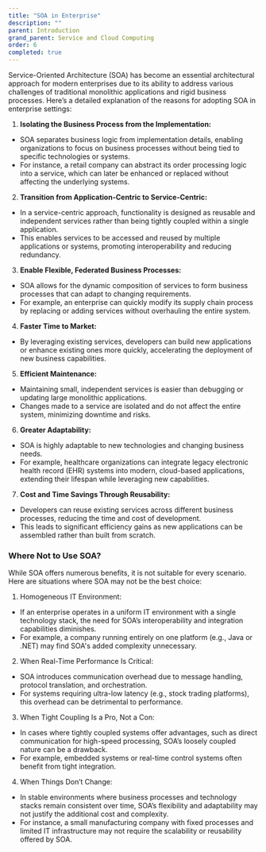 ```yaml
---
title: "SOA in Enterprise"
description: ""
parent: Introduction
grand_parent: Service and Cloud Computing
order: 6
completed: true
---
```


Service-Oriented Architecture (SOA) has become an essential architectural approach for modern enterprises due to its ability to address various challenges of traditional monolithic applications and rigid business processes. Here’s a detailed explanation of the reasons for adopting SOA in enterprise settings:

1. **Isolating the Business Process from the Implementation:**
* SOA separates business logic from implementation details, enabling organizations to focus on business processes without being tied to specific technologies or systems.
* For instance, a retail company can abstract its order processing logic into a service, which can later be enhanced or replaced without affecting the underlying systems.

2. **Transition from Application-Centric to Service-Centric:**
* In a service-centric approach, functionality is designed as reusable and independent services rather than being tightly coupled within a single application.
* This enables services to be accessed and reused by multiple applications or systems, promoting interoperability and reducing redundancy.

3. **Enable Flexible, Federated Business Processes:**
* SOA allows for the dynamic composition of services to form business processes that can adapt to changing requirements.
* For example, an enterprise can quickly modify its supply chain process by replacing or adding services without overhauling the entire system.

4. **Faster Time to Market:**
* By leveraging existing services, developers can build new applications or enhance existing ones more quickly, accelerating the deployment of new business capabilities.

5. **Efficient Maintenance:**
* Maintaining small, independent services is easier than debugging or updating large monolithic applications.
* Changes made to a service are isolated and do not affect the entire system, minimizing downtime and risks.

6. **Greater Adaptability:**
* SOA is highly adaptable to new technologies and changing business needs.
* For example, healthcare organizations can integrate legacy electronic health record (EHR) systems into modern, cloud-based applications, extending their lifespan while leveraging new capabilities.

7. **Cost and Time Savings Through Reusability:**
* Developers can reuse existing services across different business processes, reducing the time and cost of development.
* This leads to significant efficiency gains as new applications can be assembled rather than built from scratch.

### Where Not to Use SOA?
While SOA offers numerous benefits, it is not suitable for every scenario. Here are situations where SOA may not be the best choice:

1. Homogeneous IT Environment:
* If an enterprise operates in a uniform IT environment with a single technology stack, the need for SOA’s interoperability and integration capabilities diminishes.
* For example, a company running entirely on one platform (e.g., Java or .NET) may find SOA's added complexity unnecessary.

2. When Real-Time Performance Is Critical:
* SOA introduces communication overhead due to message handling, protocol translation, and orchestration.
* For systems requiring ultra-low latency (e.g., stock trading platforms), this overhead can be detrimental to performance.

3. When Tight Coupling Is a Pro, Not a Con:
* In cases where tightly coupled systems offer advantages, such as direct communication for high-speed processing, SOA’s loosely coupled nature can be a drawback.
* For example, embedded systems or real-time control systems often benefit from tight integration.

4. When Things Don’t Change:
* In stable environments where business processes and technology stacks remain consistent over time, SOA’s flexibility and adaptability may not justify the additional cost and complexity.
* For instance, a small manufacturing company with fixed processes and limited IT infrastructure may not require the scalability or reusability offered by SOA.